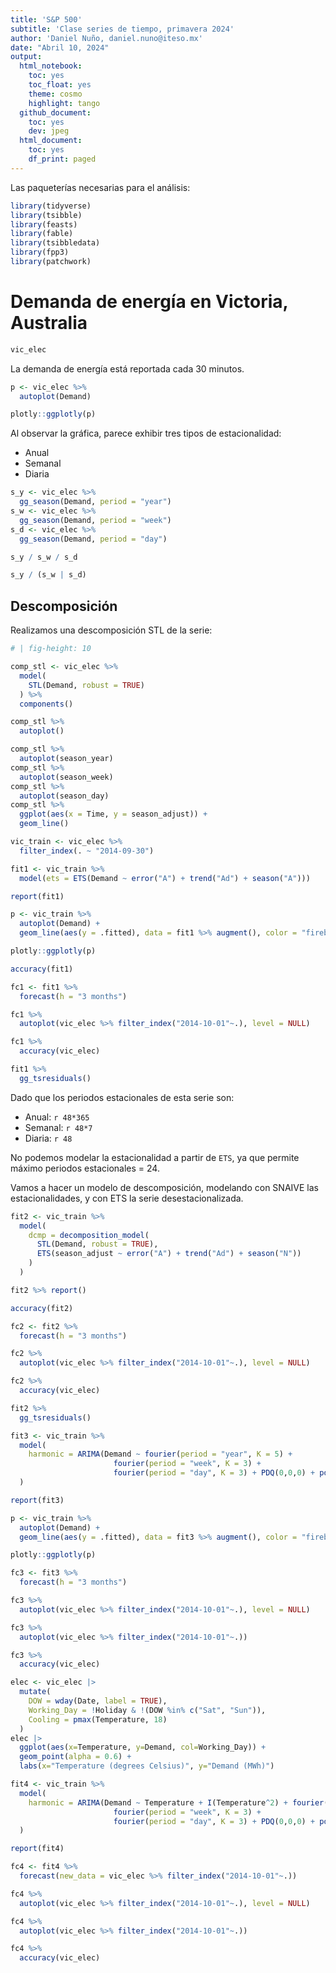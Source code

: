 ```yaml
---
title: 'S&P 500'
subtitle: 'Clase series de tiempo, primavera 2024'
author: 'Daniel Nuño, daniel.nuno@iteso.mx'
date: "Abril 10, 2024"
output:
  html_notebook:
    toc: yes
    toc_float: yes
    theme: cosmo
    highlight: tango
  github_document:
    toc: yes
    dev: jpeg
  html_document:
    toc: yes
    df_print: paged
---
```


Las paqueterías necesarias para el análisis:

```r
library(tidyverse)
library(tsibble)
library(feasts)
library(fable)
library(tsibbledata)
library(fpp3)
library(patchwork)
```

# Demanda de energía en Victoria, Australia

```r
vic_elec
```

La demanda de energía está reportada cada 30 minutos.

```r
p <- vic_elec %>% 
  autoplot(Demand)

plotly::ggplotly(p)
```

Al observar la gráfica, parece exhibir tres tipos de estacionalidad:

-   Anual
-   Semanal
-   Diaria

```r
s_y <- vic_elec %>% 
  gg_season(Demand, period = "year")
s_w <- vic_elec %>% 
  gg_season(Demand, period = "week")
s_d <- vic_elec %>% 
  gg_season(Demand, period = "day")

s_y / s_w / s_d
```



```r
s_y / (s_w | s_d)
```

## Descomposición

Realizamos una descomposición STL de la serie:

```r
# | fig-height: 10

comp_stl <- vic_elec %>% 
  model(
    STL(Demand, robust = TRUE)
  ) %>% 
  components() 

comp_stl %>% 
  autoplot()
```

```r
comp_stl %>% 
  autoplot(season_year)
comp_stl %>% 
  autoplot(season_week)
comp_stl %>% 
  autoplot(season_day)
comp_stl %>% 
  ggplot(aes(x = Time, y = season_adjust)) +
  geom_line()
```




```r
vic_train <- vic_elec %>% 
  filter_index(. ~ "2014-09-30")

fit1 <- vic_train %>% 
  model(ets = ETS(Demand ~ error("A") + trend("Ad") + season("A")))

report(fit1)
```

```r
p <- vic_train %>% 
  autoplot(Demand) +
  geom_line(aes(y = .fitted), data = fit1 %>% augment(), color = "firebrick", alpha = 0.5)

plotly::ggplotly(p)
```

```r
accuracy(fit1)
```
```r
fc1 <- fit1 %>% 
  forecast(h = "3 months")

fc1 %>% 
  autoplot(vic_elec %>% filter_index("2014-10-01"~.), level = NULL)

fc1 %>% 
  accuracy(vic_elec)
```

```r
fit1 %>% 
  gg_tsresiduals()
```


Dado que los periodos estacionales de esta serie son:

-   Anual: `r 48*365`
-   Semanal: `r 48*7`
-   Diaria: `r 48`

No podemos modelar la estacionalidad a partir de `ETS`, ya que permite máximo periodos estacionales = 24.

Vamos a hacer un modelo de descomposición, modelando con SNAIVE las estacionalidades, y con ETS la serie desestacionalizada.

```r
fit2 <- vic_train %>% 
  model(
    dcmp = decomposition_model(
      STL(Demand, robust = TRUE),
      ETS(season_adjust ~ error("A") + trend("Ad") + season("N"))
    )
  )

fit2 %>% report()
```

```r
accuracy(fit2)
```
```r
fc2 <- fit2 %>% 
  forecast(h = "3 months")

fc2 %>% 
  autoplot(vic_elec %>% filter_index("2014-10-01"~.), level = NULL)

fc2 %>% 
  accuracy(vic_elec)
```
```r
fit2 %>% 
  gg_tsresiduals()
```



```r
fit3 <- vic_train %>% 
  model(
    harmonic = ARIMA(Demand ~ fourier(period = "year", K = 5) +
                       fourier(period = "week", K = 3) +
                       fourier(period = "day", K = 3) + PDQ(0,0,0) + pdq(2,0,2))
  )

report(fit3)
```

```r
p <- vic_train %>% 
  autoplot(Demand) +
  geom_line(aes(y = .fitted), data = fit3 %>% augment(), color = "firebrick")

plotly::ggplotly(p)
```
```r
fc3 <- fit3 %>% 
  forecast(h = "3 months")

fc3 %>% 
  autoplot(vic_elec %>% filter_index("2014-10-01"~.), level = NULL)

fc3 %>% 
  autoplot(vic_elec %>% filter_index("2014-10-01"~.))

fc3 %>% 
  accuracy(vic_elec)
```

```r
elec <- vic_elec |>
  mutate(
    DOW = wday(Date, label = TRUE),
    Working_Day = !Holiday & !(DOW %in% c("Sat", "Sun")),
    Cooling = pmax(Temperature, 18)
  )
elec |>
  ggplot(aes(x=Temperature, y=Demand, col=Working_Day)) +
  geom_point(alpha = 0.6) +
  labs(x="Temperature (degrees Celsius)", y="Demand (MWh)")
```


```r
fit4 <- vic_train %>% 
  model(
    harmonic = ARIMA(Demand ~ Temperature + I(Temperature^2) + fourier(period = "year", K = 5) +
                       fourier(period = "week", K = 3) +
                       fourier(period = "day", K = 3) + PDQ(0,0,0) + pdq(2,0,2))
  )

report(fit4)
```


```r
fc4 <- fit4 %>% 
  forecast(new_data = vic_elec %>% filter_index("2014-10-01"~.))

fc4 %>% 
  autoplot(vic_elec %>% filter_index("2014-10-01"~.), level = NULL)

fc4 %>% 
  autoplot(vic_elec %>% filter_index("2014-10-01"~.))

fc4 %>% 
  accuracy(vic_elec)
```
